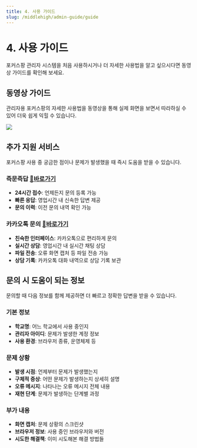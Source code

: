 ```yaml
---
title: 4. 사용 가이드
slug: /middlehigh/admin-guide/guide
---
```



# 4. 사용 가이드

포커스팡 관리자 시스템을 처음 사용하시거나 더 자세한 사용법을 알고 싶으시다면 동영상 가이드를 확인해 보세요.

## 동영상 가이드

관리자용 포커스팡의 자세한 사용법을 동영상을 통해 실제 화면을 보면서 따라하실 수 있어 더욱 쉽게 익힐 수 있습니다.

<Image src="/img/kr/elementary/admin/04-01.jpg" size="lg" />

## 추가 지원 서비스

포커스팡 사용 중 궁금한 점이나 문제가 발생했을 때 즉시 도움을 받을 수 있습니다.

### 즉문즉답 [🔗바로가기](https://focuspang.com/ask.html)

- **24시간 접수**: 언제든지 문의 등록 가능
- **빠른 응답**: 영업시간 내 신속한 답변 제공
- **문의 이력**: 이전 문의 내역 확인 가능

### 카카오톡 문의 [🔗바로가기](https://pf.kakao.com/_xjxgGDxj)

- **친숙한 인터페이스**: 카카오톡으로 편리하게 문의
- **실시간 상담**: 영업시간 내 실시간 채팅 상담
- **파일 전송**: 오류 화면 캡처 등 파일 전송 가능
- **상담 기록**: 카카오톡 대화 내역으로 상담 기록 보관

## 문의 시 도움이 되는 정보

문의할 때 다음 정보를 함께 제공하면 더 빠르고 정확한 답변을 받을 수 있습니다.

### 기본 정보

- **학교명**: 어느 학교에서 사용 중인지
- **관리자 아이디**: 문제가 발생한 계정 정보
- **사용 환경**: 브라우저 종류, 운영체제 등

### 문제 상황

- **발생 시점**: 언제부터 문제가 발생했는지
- **구체적 증상**: 어떤 문제가 발생하는지 상세히 설명
- **오류 메시지**: 나타나는 오류 메시지 전체 내용
- **재현 단계**: 문제가 발생하는 단계별 과정

### 부가 내용

- **화면 캡처**: 문제 상황의 스크린샷
- **브라우저 정보**: 사용 중인 브라우저와 버전
- **시도한 해결책**: 이미 시도해본 해결 방법들
